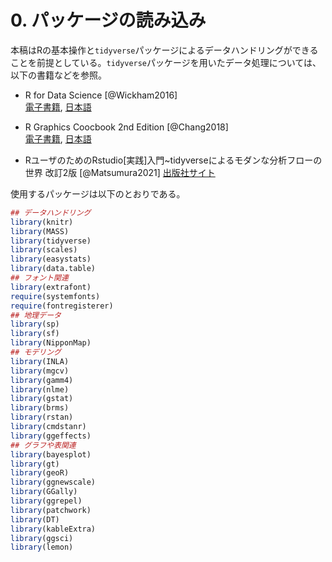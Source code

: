 # 0.  パッケージの読み込み {-}  
本稿はRの基本操作と`tidyverse`パッケージによるデータハンドリングができることを前提としている。`tidyverse`パッケージを用いたデータ処理については、以下の書籍などを参照。  

- R for Data Science [@Wickham2016]  
[電子書籍](https://r4ds.had.co.nz/), [日本語](https://www.oreilly.co.jp/books/9784873118147/)  

- R Graphics Coocbook 2nd Edition [@Chang2018]   
[電子書籍](https://r-graphics.org/), [日本語](https://www.oreilly.co.jp/books/9784873118925/)  

- RユーザのためのRstudio[実践]入門~tidyverseによるモダンな分析フローの世界 改訂2版 [@Matsumura2021] [出版社サイト](https://gihyo.jp/book/2021/978-4-297-12170-9)  

使用するパッケージは以下のとおりである。

```r
## データハンドリング
library(knitr)
library(MASS)
library(tidyverse)
library(scales)
library(easystats)
library(data.table)
## フォント関連
library(extrafont)
require(systemfonts)
require(fontregisterer)
## 地理データ  
library(sp)
library(sf)
library(NipponMap)
## モデリング  
library(INLA)
library(mgcv)
library(gamm4)
library(nlme)
library(gstat)
library(brms)
library(rstan)
library(cmdstanr)
library(ggeffects)
## グラフや表関連
library(bayesplot)
library(gt)
library(geoR)
library(ggnewscale)
library(GGally)
library(ggrepel)
library(patchwork)
library(DT)
library(kableExtra)
library(ggsci)
library(lemon)
```
